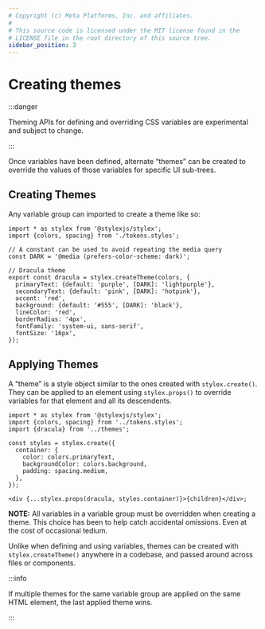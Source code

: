 ```yaml
---
# Copyright (c) Meta Platforms, Inc. and affiliates.
#
# This source code is licensed under the MIT license found in the
# LICENSE file in the root directory of this source tree.
sidebar_position: 3
---
```



# Creating themes

:::danger

Theming APIs for defining and overriding CSS variables are experimental and
subject to change.

:::

Once variables have been defined, alternate “themes” can be created to override
the values of those variables for specific UI sub-trees.

## Creating Themes

Any variable group can imported to create a theme like so:

```tsx title="themes.js"
import * as stylex from '@stylexjs/stylex';
import {colors, spacing} from './tokens.styles';

// A constant can be used to avoid repeating the media query
const DARK = '@media (prefers-color-scheme: dark)';

// Dracula theme
export const dracula = stylex.createTheme(colors, {
  primaryText: {default: 'purple', [DARK]: 'lightpurple'},
  secondaryText: {default: 'pink', [DARK]: 'hotpink'},
  accent: 'red',
  background: {default: '#555', [DARK]: 'black'},
  lineColor: 'red',
  borderRadius: '4px',
  fontFamily: 'system-ui, sans-serif',
  fontSize: '16px',
});
```

## Applying Themes

A “theme” is a style object similar to the ones created with `stylex.create()`.
They can be applied to an element using `stylex.props()` to override variables
for that element and all its descendents.

```tsx title="components/MyComponent.js"
import * as stylex from '@stylexjs/stylex';
import {colors, spacing} from '../tokens.styles';
import {dracula} from '../themes';

const styles = stylex.create({
  container: {
    color: colors.primaryText,
    backgroundColor: colors.background,
    padding: spacing.medium,
  },
});

<div {...stylex.props(dracula, styles.container)}>{children}</div>;
```

**NOTE:** All variables in a variable group must be overridden when creating a
theme. This choice has been to help catch accidental omissions. Even at the cost
of occasional tedium.

Unlike when defining and using variables, themes can be created with
`stylex.createTheme()` anywhere in a codebase, and passed around across files or
components.

:::info

If multiple themes for the same variable group are applied on the same HTML
element, the last applied theme wins.

:::
